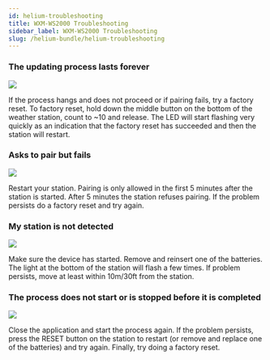 ```yaml
---
id: helium-troubleshooting
title: WXM-WS2000 Troubleshooting
sidebar_label: WXM-WS2000 Troubleshooting
slug: /helium-bundle/helium-troubleshooting
---
```



### The updating process lasts forever

<section class="explanation small-big">
  <img src={useBaseUrl("img/wxm-devices/helium-bundle/reset_station.svg")} />
  <span>

If the process hangs and does not proceed or if pairing fails, try a factory reset.
To factory reset, hold down the middle button on the bottom of the weather station, count to ~10 and release. The LED will start flashing very quickly as an indication that the factory reset has succeeded and then the station will restart.

</span>
</section>

### Asks to pair but fails

<section class="explanation small-big">
  <img src={useBaseUrl("img/wxm-devices/helium-bundle/fail-pairing.svg")} />
  <span>

Restart your station. Pairing is only allowed in the first 5 minutes after the station is started. After 5 minutes the station refuses pairing. If the problem persists do a factory reset and try again. 

</span>
</section>

### My station is not detected

<section class="explanation small-big">
  <img src={useBaseUrl("img/wxm-devices/helium-bundle/no-device-found.svg")} />
  <span>

Make sure the device has started. Remove and reinsert one of the batteries. The light at the bottom of the station will flash a few times. If problem persists, move at least within 10m/30ft from the station.
</span>
</section>

### The process does not start or is stopped before it is completed

<section class="explanation small-big">
  <img src={useBaseUrl("img/wxm-devices/helium-bundle/scanning-failed.svg")} />
  <span>

Close the application and start the process again. If the problem persists, press the RESET button on the station to restart (or remove and replace one of the batteries) and try again. Finally, try doing a factory reset.
</span>
</section>